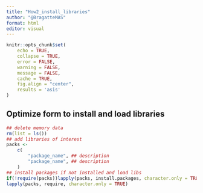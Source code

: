 ```yaml
---
title: "How2_install_libraries"
author: "@BragatteMAS"
format: html
editor: visual
---
```


```r
knitr::opts_chunk$set(
    echo = TRUE,
    collapse = TRUE,
    error = FALSE,
    warning = FALSE,
    message = FALSE,
    cache = TRUE,
    fig.align = "center",
    results = 'asis'
)
```

## Optimize form to install and load libraries

```r
## delete memory data
rm(list = ls())
## add libraries of interest
packs <-
    c(
        "package_name", ## description
        "package_name", ## description
    )
## install packages if not installed and load libs
if(!require(packs))lapply(packs, install.packages, character.only = TRUE)
lapply(packs, require, character.only = TRUE)
```